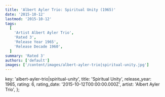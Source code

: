 ```yaml
---
title: 'Albert Ayler Trio: Spiritual Unity (1965)'
date: '2015-10-12'
lastmod: '2015-10-12'
tags:
  [
    'Artist Albert Ayler Trio',
    'Rated 3',
    'Release Year 1965',
    'Release Decade 1960',
  ]
summary: 'Rated 3'
authors: ['default']
images: ['/content/images/albert-ayler-trio|spiritual-unity.jpg']
---
```


  key: 'albert-ayler-trio|spiritual-unity',
  title: 'Spiritual Unity',
  release_year: 1965,
  rating: 6,
  rating_date: '2015-10-12T00:00:00.000Z',
  artist: 'Albert Ayler Trio',
};

<MusicRating data={data} />
